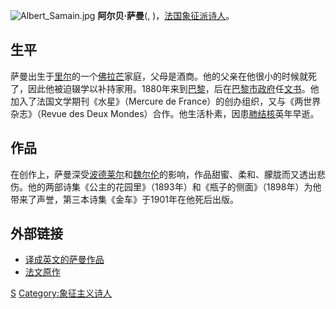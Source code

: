 [[File:Albert_Samain.jpg|thumb]]
'''阿尔贝·萨曼'''({{lang-fr|Albert Samain}}, {{bd|1858年|4月3日|1900年|8月18日}})，[[法国|法国]][[象征派|象征派]][[诗人|诗人]]。

== 生平 ==
萨曼出生于[[里尔|里尔]]的一个[[佛拉芒|佛拉芒]]家庭，父母是酒商。他的父亲在他很小的时候就死了，因此他被迫辍学以补持家用。1880年来到[[巴黎|巴黎]]，后在[[巴黎市政府|巴黎市政府]]任[[文书|文书]]。他加入了法国文学期刊《水星》（Mercure de France）的创办组织，又与《两世界杂志》（Revue des Deux Mondes）合作。他生活朴素，因患[[肺结核|肺结核]]英年早逝。

== 作品 ==
在创作上，萨曼深受[[波德莱尔|波德莱尔]]和[[魏尔伦|魏尔伦]]的影响，作品甜蜜、柔和、朦胧而又透出悲伤。他的两部诗集《公主的花园里》（1893年）和《瓶子的侧面》（1898年）为他带来了声誉，第三本诗集《金车》于1901年在他死后出版。

==外部链接==
* [http://www.blackcatpoems.com/s/albert_samain.html 译成英文的萨曼作品] {{Wayback|url=http://www.blackcatpoems.com/s/albert_samain.html |date=20200217191925 }}
* [https://web.archive.org/web/20030219105826/http://poesie.webnet.fr/auteurs/samain.html 法文原作]

{{Authority control}}
[[Category:法國詩人|S]]
[[Category:象征主义诗人|Category:象征主义诗人]]